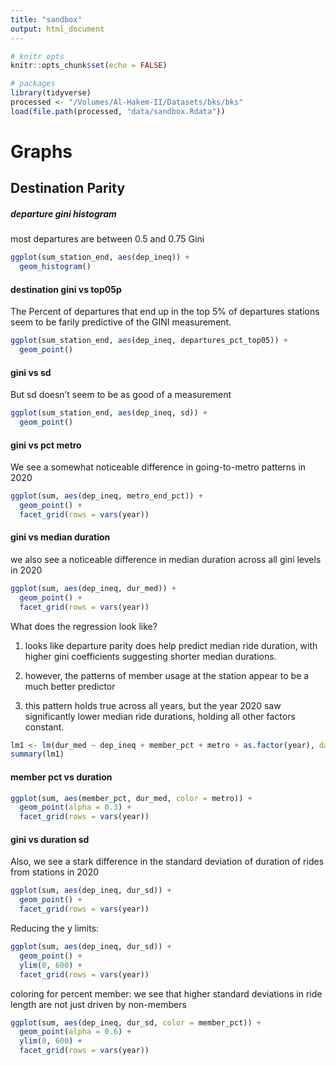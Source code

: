 ```yaml
---
title: "sandbox"
output: html_document
---
```


```r
# knitr opts
knitr::opts_chunk$set(echo = FALSE)

# packages
library(tidyverse)
processed <- "/Volumes/Al-Hakem-II/Datasets/bks/bks"
load(file.path(processed, "data/sandbox.Rdata"))
```

# Graphs

## Destination Parity

##### departure gini histogram

most departures are between 0.5 and 0.75 Gini

```r
ggplot(sum_station_end, aes(dep_ineq)) +
  geom_histogram() 
```

#### destination gini vs top05p

The Percent of departures that end up in the top 5% of departures stations seem to be farily predictive of the GINI measurement.

```r
ggplot(sum_station_end, aes(dep_ineq, departures_pct_top05)) +
  geom_point()
```

#### gini vs sd

But sd doesn't seem to be as good of a measurement

```r
ggplot(sum_station_end, aes(dep_ineq, sd)) +
  geom_point()
```

#### gini vs pct metro

We see a somewhat noticeable difference in going-to-metro patterns in 2020

```r
ggplot(sum, aes(dep_ineq, metro_end_pct)) +
  geom_point() +
  facet_grid(rows = vars(year))
```

#### gini vs median duration

we also see a noticeable difference in median duration across all gini levels in 2020

```r
ggplot(sum, aes(dep_ineq, dur_med)) +
  geom_point() +
  facet_grid(rows = vars(year))
```

What does the regression look like?

1.  looks like departure parity does help predict median ride duration, with higher gini coefficients suggesting shorter median durations.

2.  however, the patterns of member usage at the station appear to be a much better predictor

3.  this pattern holds true across all years, but the year 2020 saw significantly lower median ride durations, holding all other factors constant.

```r
lm1 <- lm(dur_med ~ dep_ineq + member_pct + metro + as.factor(year), data = sum)
summary(lm1)
```

#### member pct vs duration

```r
ggplot(sum, aes(member_pct, dur_med, color = metro)) +
  geom_point(alpha = 0.3) +
  facet_grid(rows = vars(year))
```

#### gini vs duration sd

Also, we see a stark difference in the standard deviation of duration of rides from stations in 2020

```r
ggplot(sum, aes(dep_ineq, dur_sd)) +
  geom_point() +
  facet_grid(rows = vars(year))
```

Reducing the y limits:

```r
ggplot(sum, aes(dep_ineq, dur_sd)) +
  geom_point() +
  ylim(0, 600) +
  facet_grid(rows = vars(year)) 
```

coloring for percent member: we see that higher standard deviations in ride length are not just driven by non-members

```r
ggplot(sum, aes(dep_ineq, dur_sd, color = member_pct)) +
  geom_point(alpha = 0.6) +
  ylim(0, 600) +
  facet_grid(rows = vars(year)) 
```
